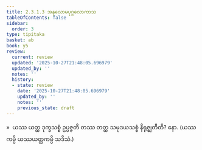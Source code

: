 ```yaml
---
title: 2.3.1.3 အနုလောမပုဂ္ဂလောကာသ
tableOfContents: false
sidebar:
  order: 3
type: tipitaka
basket: ab
book: y5
review:
  current: review
  updated: '2025-10-27T21:48:05.696979'
  updated_by: ''
  notes: ''
  history:
  - state: review
    date: '2025-10-27T21:48:05.696979'
    updated_by: ''
    notes: ''
    previous_state: draft
---
```



<ReviewStatus review={frontmatter.review} showDetails={true} />

<HypothesisAnnotation frontmatter={frontmatter} />

<DynamicBreadcrumb />

<Division number="139" book="y5" e="ch" v="33" p="253">

<Paragraph number="690" book="y5">
»  ယဿ ယတ္ထ ဒုက္ခသစ္စံ ဥပ္ပဇ္ဇတိ တဿ တတ္ထ သမုဒယသစ္စံ နိရုဇ္ဈတီတိ? နော.

</Paragraph>
</Division>

<Paragraph number="691" type="center" book="y5">
(ယဿကမ္ပိ ယဿယတ္ထကမ္ပိ သဒိသံ.)
</Paragraph>